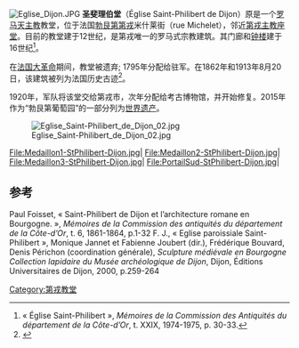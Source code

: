[[Image:Eglise_Dijon.JPG|right]]
'''圣斐理伯堂'''（Église Saint-Philibert de Dijon）原是一个[[罗马天主教|罗马天主教]]教堂，位于法国[[勃艮第|勃艮第]][[第戎|第戎]]米什莱街（rue Michelet），邻近[[第戎主教座堂|第戎主教座堂]]。目前的教堂建于12世纪，是第戎唯一的罗马式宗教建筑。其门廊和[[钟楼|钟楼]]建于16世纪<ref>« Église Saint-Philibert », ''Mémoires de la Commission des Antiquités du département de la Côte-d’Or'', t. XXIX, 1974-1975, p. 30-33.</ref>。

在[[法国大革命|法国大革命]]期间，教堂被遗弃; 1795年分配给驻军。在1862年和1913年8月20日，该建筑被列为法国历史古迹<ref>{{Mérimée|PA00112271}}</ref>。

1920年，军队将该堂交给第戎市，次年分配给考古博物馆，并开始修复。2015年作为“勃艮第葡萄园”的一部分列为[[世界遗产|世界遗产]]。

[[Image:Eglise_Saint-Philibert_de_Dijon_02.jpg|thumb]]
<gallery mode=packed Caption="">
File:Medaillon1-StPhilibert-Dijon.jpg|
File:Medaillon2-StPhilibert-Dijon.jpg|
File:Medaillon3-StPhilibert-Dijon.jpg|
File:PortailSud-StPhilibert-Dijon.jpg|
</gallery>

== 参考 ==
Paul Foisset, « Saint-Philibert de Dijon et l’architecture romane en Bourgogne. », ''Mémoires de la Commission des antiquités du département de la Côte-d’Or'', t. 6, 1861-1864, p.1-32
F. J., « Eglise paroissiale Saint-Philibert », Monique Jannet et Fabienne Joubert (dir.), Frédérique Bouvard, Denis Périchon (coordination générale), ''Sculpture médiévale en Bourgogne Collection lapidaire du Musée archéologique de Dijon'', Dijon, Éditions Universitaires de Dijon, 2000, p.259-264
{{reférences}}
[[Category:第戎教堂|Category:第戎教堂]]